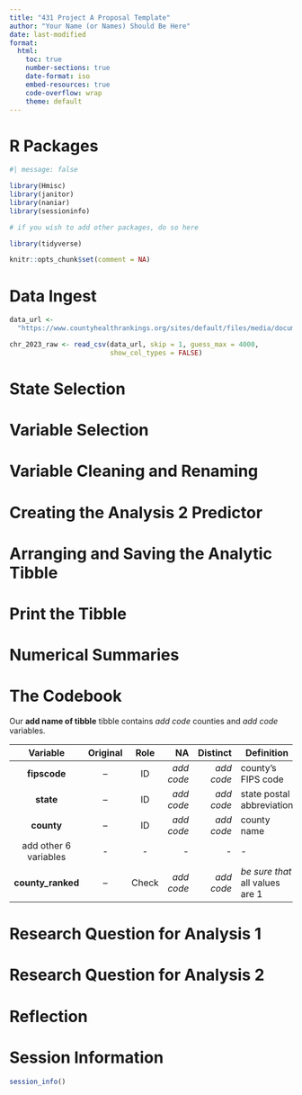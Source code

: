 ---
title: "431 Project A Proposal Template"
author: "Your Name (or Names) Should Be Here"
date: last-modified
format: 
  html:
    toc: true
    number-sections: true
    date-format: iso
    embed-resources: true
    code-overflow: wrap
    theme: default
---

# R Packages

```{r}
#| message: false

library(Hmisc)
library(janitor)
library(naniar)
library(sessioninfo)

# if you wish to add other packages, do so here

library(tidyverse)

knitr::opts_chunk$set(comment = NA)
```

# Data Ingest

```{r}
data_url <- 
  "https://www.countyhealthrankings.org/sites/default/files/media/document/analytic_data2023_0.csv"

chr_2023_raw <- read_csv(data_url, skip = 1, guess_max = 4000,
                         show_col_types = FALSE)
```

# State Selection

# Variable Selection

# Variable Cleaning and Renaming

# Creating the Analysis 2 Predictor

# Arranging and Saving the Analytic Tibble

# Print the Tibble

# Numerical Summaries

# The Codebook

Our **add name of tibble** tibble contains *add code* counties and *add code* variables.

Variable | Original | Role | NA | Distinct | Definition
:------: | :-------: | :-----: | ---: | -----: | ----------------------------------
**fipscode** | -- | ID | *add code* | *add code* | county's FIPS code
**state** | -- | ID | *add code* | *add code* | state postal abbreviation
**county** | -- | ID | *add code* | *add code* | county name
add other 6 variables | - | - | - | - | - 
**county_ranked** | -- | Check | *add code* | *add code* | *be sure that* all values are 1

# Research Question for Analysis 1

# Research Question for Analysis 2

# Reflection

# Session Information

```{r}
session_info()
```

